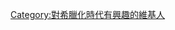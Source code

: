 {{Userbox-2
  |border-c = #a20bc8
  |border-s = 1
  |id1-c     = #dc9aec
  |id2-c     = #dc9aec
  |id-s     = 12
  |info-s   = 9
  |info-c  = #dc9aec
  |id1       = [[File:Tito Quinzio Flaminino.png|60px]]
  |id2       = [[File:Pt eagle.png|60px]]
  |info     = <span style="color:#a20bc8;"><b>这位用户对[[希臘化時代]]很有兴趣。</b></span>
}}
[[Category:對希臘化時代有興趣的維基人]]
